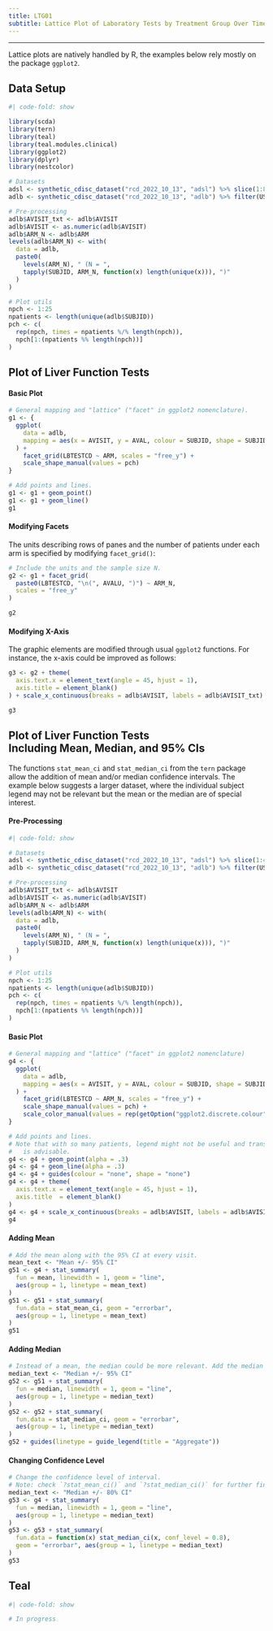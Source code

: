 ```yaml
---
title: LTG01
subtitle: Lattice Plot of Laboratory Tests by Treatment Group Over Time
---
```


------------------------------------------------------------------------

Lattice plots are natively handled by R, the examples below rely mostly on the package `ggplot2`.

::: panel-tabset
## Data Setup

```r
#| code-fold: show

library(scda)
library(tern)
library(teal)
library(teal.modules.clinical)
library(ggplot2)
library(dplyr)
library(nestcolor)

# Datasets
adsl <- synthetic_cdisc_dataset("rcd_2022_10_13", "adsl") %>% slice(1:8)
adlb <- synthetic_cdisc_dataset("rcd_2022_10_13", "adlb") %>% filter(USUBJID %in% adsl$USUBJID)

# Pre-processing
adlb$AVISIT_txt <- adlb$AVISIT
adlb$AVISIT <- as.numeric(adlb$AVISIT)
adlb$ARM_N <- adlb$ARM
levels(adlb$ARM_N) <- with(
  data = adlb,
  paste0(
    levels(ARM_N), " (N = ",
    tapply(SUBJID, ARM_N, function(x) length(unique(x))), ")"
  )
)

# Plot utils
npch <- 1:25
npatients <- length(unique(adlb$SUBJID))
pch <- c(
  rep(npch, times = npatients %/% length(npch)),
  npch[1:(npatients %% length(npch))]
)
```

## Plot of Liver Function Tests

#### Basic Plot

```r
# General mapping and "lattice" ("facet" in ggplot2 nomenclature).
g1 <- {
  ggplot(
    data = adlb,
    mapping = aes(x = AVISIT, y = AVAL, colour = SUBJID, shape = SUBJID)
  ) +
    facet_grid(LBTESTCD ~ ARM, scales = "free_y") +
    scale_shape_manual(values = pch)
}

# Add points and lines.
g1 <- g1 + geom_point()
g1 <- g1 + geom_line()
g1
```

#### Modifying Facets

The units describing rows of panes and the number of patients under each arm is specified by modifying `facet_grid()`:

```r
# Include the units and the sample size N.
g2 <- g1 + facet_grid(
  paste0(LBTESTCD, "\n(", AVALU, ")") ~ ARM_N,
  scales = "free_y"
)

g2
```

#### Modifying X-Axis

The graphic elements are modified through usual `ggplot2` functions.
For instance, the x-axis could be improved as follows:

```r
g3 <- g2 + theme(
  axis.text.x = element_text(angle = 45, hjust = 1),
  axis.title = element_blank()
) + scale_x_continuous(breaks = adlb$AVISIT, labels = adlb$AVISIT_txt)

g3
```

## Plot of Liver Function Tests <br/> Including Mean, Median, and 95% CIs

The functions `stat_mean_ci` and `stat_median_ci` from the `tern` package allow the addition of mean and/or median confidence intervals.
The example below suggests a larger dataset, where the individual subject legend may not be relevant but the mean or the median are of special interest.

#### Pre-Processing

```r
#| code-fold: show

# Datasets
adsl <- synthetic_cdisc_dataset("rcd_2022_10_13", "adsl") %>% slice(1:40)
adlb <- synthetic_cdisc_dataset("rcd_2022_10_13", "adlb") %>% filter(USUBJID %in% adsl$USUBJID)

# Pre-processing
adlb$AVISIT_txt <- adlb$AVISIT
adlb$AVISIT <- as.numeric(adlb$AVISIT)
adlb$ARM_N <- adlb$ARM
levels(adlb$ARM_N) <- with(
  data = adlb,
  paste0(
    levels(ARM_N), " (N = ",
    tapply(SUBJID, ARM_N, function(x) length(unique(x))), ")"
  )
)

# Plot utils
npch <- 1:25
npatients <- length(unique(adlb$SUBJID))
pch <- c(
  rep(npch, times = npatients %/% length(npch)),
  npch[1:(npatients %% length(npch))]
)
```

#### Basic Plot

```r
# General mapping and "lattice" ("facet" in ggplot2 nomenclature)
g4 <- {
  ggplot(
    data = adlb,
    mapping = aes(x = AVISIT, y = AVAL, colour = SUBJID, shape = SUBJID)
  ) +
    facet_grid(LBTESTCD ~ ARM_N, scales = "free_y") +
    scale_shape_manual(values = pch) +
    scale_color_manual(values = rep(getOption("ggplot2.discrete.colour"), 2))
}

# Add points and lines.
# Note that with so many patients, legend might not be useful and transparency
#   is advisable.
g4 <- g4 + geom_point(alpha = .3)
g4 <- g4 + geom_line(alpha = .3)
g4 <- g4 + guides(colour = "none", shape = "none")
g4 <- g4 + theme(
  axis.text.x = element_text(angle = 45, hjust = 1),
  axis.title  = element_blank()
)
g4 <- g4 + scale_x_continuous(breaks = adlb$AVISIT, labels = adlb$AVISIT_txt)
g4
```

#### Adding Mean

```r
# Add the mean along with the 95% CI at every visit.
mean_text <- "Mean +/- 95% CI"
g51 <- g4 + stat_summary(
  fun = mean, linewidth = 1, geom = "line",
  aes(group = 1, linetype = mean_text)
)
g51 <- g51 + stat_summary(
  fun.data = stat_mean_ci, geom = "errorbar",
  aes(group = 1, linetype = mean_text)
)
g51
```

#### Adding Median

```r
# Instead of a mean, the median could be more relevant. Add the median and 95% CI as follows.
median_text <- "Median +/- 95% CI"
g52 <- g51 + stat_summary(
  fun = median, linewidth = 1, geom = "line",
  aes(group = 1, linetype = median_text)
)
g52 <- g52 + stat_summary(
  fun.data = stat_median_ci, geom = "errorbar",
  aes(group = 1, linetype = median_text)
)
g52 + guides(linetype = guide_legend(title = "Aggregate"))
```

#### Changing Confidence Level

```r
# Change the confidence level of interval.
# Note: check `?stat_mean_ci()` and `?stat_median_ci()` for further fine tuning.
median_text <- "Median +/- 80% CI"
g53 <- g4 + stat_summary(
  fun = median, linewidth = 1, geom = "line",
  aes(group = 1, linetype = median_text)
)
g53 <- g53 + stat_summary(
  fun.data = function(x) stat_median_ci(x, conf_level = 0.8),
  geom = "errorbar", aes(group = 1, linetype = median_text)
)
g53
```

## Teal

```r
#| code-fold: show

# In progress
```
:::
